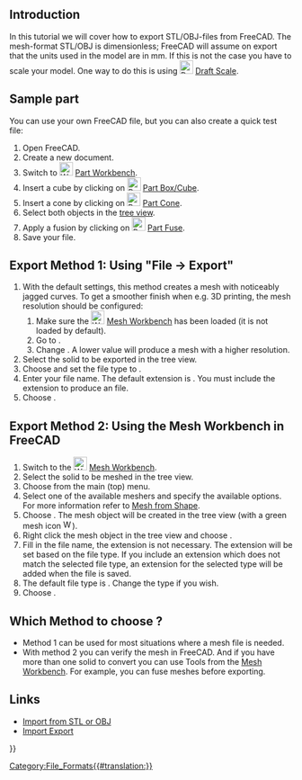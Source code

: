 <languages/>

<div class="mw-translate-fuzzy">
{{TutorialInfo/ru
|Topic= Export to STL or OBJ
|Level= Beginner
|Time= 20 minutes
|Author=r-frank
|FCVersion=0.16.6703
|Files=
}}
</div>

== Introduction ==

In this tutorial we will cover how to export STL/OBJ-files from FreeCAD. The mesh-format STL/OBJ is dimensionless; FreeCAD will assume on export that the units used in the model are in mm. If this is not the case you have to scale your model. One way to do this is using [[Image:Draft_Scale.svg|24px]] [[Draft_Scale|Draft Scale]].

== Sample part ==

You can use your own FreeCAD file, but you can also create a quick test file:
# Open FreeCAD.
# Create a new document.
# Switch to [[Image:Workbench_Part.svg|24px]] [[Part_Workbench|Part Workbench]].
# Insert a cube by clicking on [[Image:Part_Box.svg|24px]] [[Part_Box|Part Box/Cube]].
# Insert a cone by clicking on [[Image:Part_Cone.svg|24px]] [[Part_Cone|Part Cone]].
# Select both objects in the [[Tree_view|tree view]].
# Apply a fusion by clicking on [[Image:Part_Fuse.svg|24px]] [[Part_Fuse|Part Fuse]].
# Save your file.

== Export Method 1: Using "File → Export" ==

# With the default settings, this method creates a mesh with noticeably jagged curves. To get a smoother finish when e.g. 3D printing, the mesh resolution should be configured:
## Make sure the [[Image:Workbench_Mesh.svg|24px]] [[Mesh_Workbench|Mesh Workbench]] has been loaded (it is not loaded by default).
## Go to {{MenuCommand|Edit → Preferences... → Import-Export → Mesh Formats}}.
## Change {{MenuCommand|Maximum mesh deviation}}. A lower value will produce a mesh with a higher resolution.
# Select the solid to be exported in the tree view.
# Choose {{MenuCommand|File → Export...}} and set the file type to {{MenuCommand|STL mesh (*.stl *.ast)}}.
# Enter your file name. The default extension is {{FileName|.stl}}. You must include the extension {{FileName|.ast}} to produce an {{FileName|.ast}} file.
# Choose {{Button|Save}}.

== Export Method 2: Using the Mesh Workbench in FreeCAD ==

# Switch to the [[Image:Workbench_Mesh.svg|24px]] [[Mesh_Workbench|Mesh Workbench]].
# Select the solid to be meshed in the tree view.
# Choose {{MenuCommand|Meshes  →  [[Image:Mesh_FromPartShape.svg|24px]] Create Mesh from shape...}} from the main (top) menu.
# Select one of the available meshers and specify the available options. For more information refer to [[Mesh_FromPartShape|Mesh from Shape]].
# Choose {{Button|OK}}. The mesh object will be created in the tree view (with a green mesh icon [[Image:Workbench_Mesh.svg|16px]]).
# Right click the mesh object in the tree view and choose {{MenuCommand|[[Image:Mesh_Export.svg|24px]] Export mesh...}}.
# Fill in the file name, the extension is not necessary. The extension will be set based on the file type. If you include an extension which does not match the selected file type, an extension for the selected type will be added when the file is saved.
# The default file type is {{MenuCommand|Binary STL (*.stl)}}. Change the type if you wish.
# Choose {{Button|Save}}.

== Which Method to choose ? ==

* Method 1 can be used for most situations where a mesh file is needed.
* With method 2 you can verify the mesh in FreeCAD. And if you have more than one solid to convert you can use Tools from the [[Mesh_Workbench|Mesh Workbench]]. For example, you can fuse meshes before exporting.

== Links ==

* [[Import_from_STL_or_OBJ|Import from STL or OBJ]]
* [[Import_Export|Import Export]]


{{Userdocnavi{{#translation:}}}}
[[Category:File_Formats{{#translation:}}]]